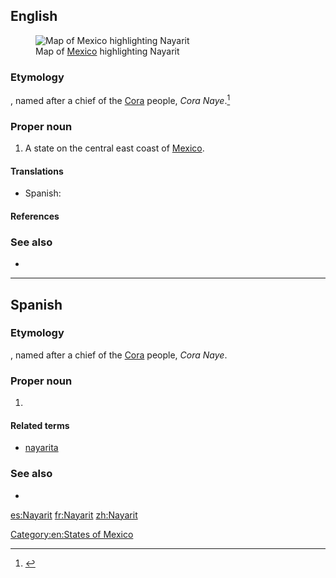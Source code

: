 ==English==
[[File:Mexico map, MX-NAY.svg|thumb|Map of [[Mexico]] highlighting Nayarit]]

===Etymology===
{{etyl|crn|en}}, named after a chief of the [[w:Cora people|Cora]] people, ''Cora Naye''.<ref>{{cite-web|url=http://www.e-local.gob.mx/work/templates/enciclo/nayarit/mpios/18009a.htm|title=El Nayar|work=Enciclopedia de los Municipios de México|archiveurl=http://web.archive.org/web/20070502155940/http://www.e-local.gob.mx/work/templates/enciclo/nayarit/mpios/18009a.htm|archivedate=2007-05-02}}</ref>

===Proper noun===
{{en-proper noun}}

# A state on the central east coast of [[Mexico]].

====Translations====
{{trans-top|state of Mexico}}
* Spanish: {{t+|es|Nayarit|m}}
{{trans-mid}}
{{trans-bottom}}

====References====
<references/>

===See also===
* {{pedialite}}

[[Category:en:States of Mexico]]

----

==Spanish==

===Etymology===
{{etyl|crn|es}}, named after a chief of the [[w:Cora people|Cora]] people, ''Cora Naye''.

===Proper noun===
{{es-proper noun|m}}

# {{place|es|state|c/Mexico}}

====Related terms====
* [[nayarita]]

===See also===
* {{pedialite|lang=es}}

[[es:Nayarit]]
[[fr:Nayarit]]
[[zh:Nayarit]]